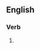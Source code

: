 {{also|bodysurfing|body surfing}}

==English==

===Verb===
{{head|en|present participle}}

# {{present participle of|body-surf|lang=en|nocat=1}}